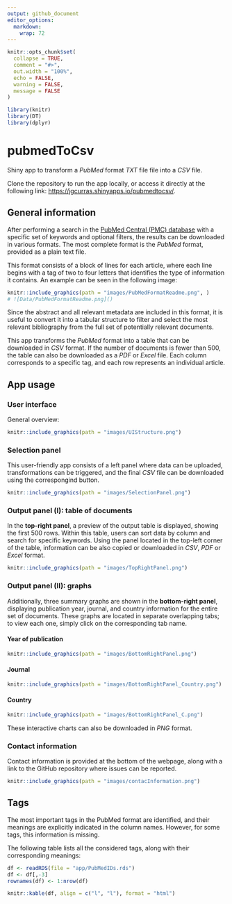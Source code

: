 ```yaml
---
output: github_document
editor_options: 
  markdown: 
    wrap: 72
---
```


```r
knitr::opts_chunk$set(
  collapse = TRUE,
  comment = "#>",
  out.width = "100%",
  echo = FALSE,
  warning = FALSE,
  message = FALSE
)

library(knitr)
library(DT)
library(dplyr)
```

# pubmedToCsv

Shiny app to transform a _PubMed_ format _TXT_ file file into a _CSV_ file. 

Clone the repository to run the app locally, or access it directly at the following 
link: [https://jgcurras.shinyapps.io/pubmedtocsv/]( https://jgcurras.shinyapps.io/pubmedtocsv/). 

## General information

After performing a search in the [PubMed Central (PMC) database](https://pubmed.ncbi.nlm.nih.gov/) 
with a specific set of keywords and optional filters, the results can be downloaded
in various formats. The most complete format is the _PubMed_ format, provided 
as a plain text file.

This format consists of a block of lines for each article, where each line begins
with a tag of two to four letters that identifies the type of information it 
contains. An example can be seen in the following image:

```r
knitr::include_graphics(path = "images/PubMedFormatReadme.png", )
# ![Data/PubMedFormatReadme.png]()
```

Since the abstract and all relevant metadata are included in this format, it is 
useful to convert it into a tabular structure to filter and select the most 
relevant bibliography from the full set of potentially relevant documents. 

This app transforms the _PubMed_ format into a table that can be downloaded in 
_CSV_ format. If the number of documents is fewer than 500, the table can also be
downloaded as a _PDF_ or _Excel_ file. Each column corresponds to a specific tag, 
and each row represents an individual article. 


## App usage

### User interface

General overview:

```r
knitr::include_graphics(path = "images/UIStructure.png")
```


### Selection panel

This user-friendly app consists of a left panel where data can be uploaded, transformations
can be triggered, and the final _CSV_ file can be downloaded using the correspongind button. 

```r
knitr::include_graphics(path = "images/SelectionPanel.png")
```

### Output panel (I): table of documents

In the **top-right panel**, a preview of the output table is displayed, showing the 
first 500 rows. Within this table, users can sort data by column and search for 
specific keywords. Using the panel located in the top-left corner of the table, 
information can be also copied or downloaded in _CSV_, _PDF_ or _Excel_ format.

```r
knitr::include_graphics(path = "images/TopRightPanel.png")
```

### Output panel (II): graphs

Additionally, three summary graphs are shown in the **bottom-right panel**, displaying 
publication year, journal, and country information for the entire set of documents.
These graphs are located in separate overlapping tabs; to view each one, simply 
click on the corresponding tab name. 

#### Year of publication 

```r
knitr::include_graphics(path = "images/BottomRightPanel.png")
```

#### Journal

```r
knitr::include_graphics(path = "images/BottomRightPanel_Country.png")
```

#### Country

```r
knitr::include_graphics(path = "images/BottomRightPanel_C.png")
```

These interactive charts can also be downloaded in _PNG_ format.

### Contact information

Contact information is provided at the bottom of the webpage, along with a link 
to the GitHub repository where issues can be reported.

```r
knitr::include_graphics(path = "images/contacInformation.png")
```

## Tags 

The most important tags in the PubMed format are identified, and their meanings 
are explicitly indicated in the column names. However, for some tags, this 
information is missing. 

The following table lists all the considered tags, along with their corresponding 
meanings: 

```r
df <- readRDS(file = "app/PubMedIDs.rds")
df <- df[,-3]
rownames(df) <- 1:nrow(df)
```

<div align='center'>

```r
knitr::kable(df, align = c("l", "l"), format = "html")
```

</div>













































